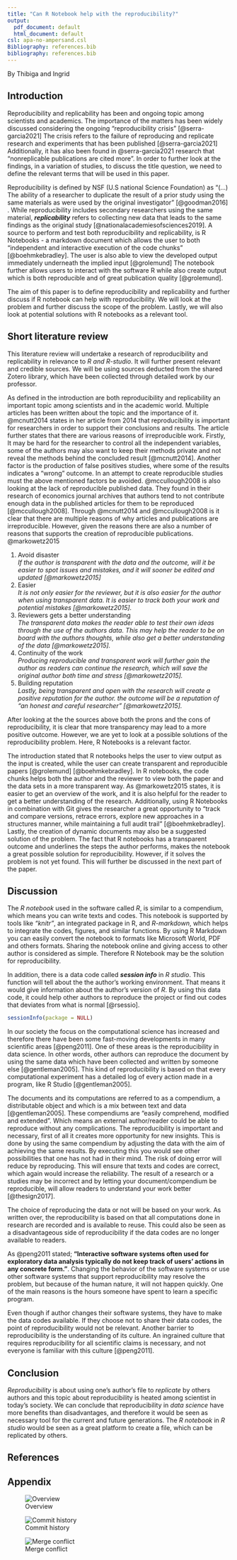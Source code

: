 ```yaml
---
title: "Can R Notebook help with the reproducibility?"
output:
  pdf_document: default
  html_document: default
csl: apa-no-ampersand.csl
Bibliography: references.bib
bibliography: references.bib
---
```


By Thibiga and Ingrid

## Introduction

Reproducibility and replicability has been and ongoing topic among scientists and academics. The importance of the matters has been widely discussed considering the ongoing "reproducibility crisis" [@serra-garcia2021] The crisis refers to the failure of reproducing and replicate research and experiments that has been published [@serra-garcia2021] Additionally, it has also been found in @serra-garcia2021 research that "nonreplicable publications are cited more". In order to further look at the findings, in a variation of studies, to discuss the title question, we need to define the relevant terms that will be used in this paper.

Reproducibility is defined by NSF (U.S national Science Foundation) as "(...) The ability of a researcher to duplicate the result of a prior study using the same materials as were used by the original investigator" [@goodman2016] . While reproducibility includes secondary researchers using the same material, ***replicability*** refers to collecting new data that leads to the same findings as the original study [@nationalacademiesofsciences2019]. A source to perform and test both reproducibility and replicability, is R Notebooks - a markdown document which allows the user to both "independent and interactive execution of the code chunks" [@boehmkebradley]. The user is also able to view the developed output immediately underneath the implied input [@grolemund] The notebook further allows users to interact with the software R while also create output which is both reproducible and of great publication quality [@grolemund].

The aim of this paper is to define reproducibility and replicability and further discuss if R notebook can help with reproducibility. We will look at the problem and further discuss the scope of the problem. Lastly, we will also look at potential solutions with R notebooks as a relevant tool.

## Short literature review

This literature review will undertake a research of reproducibility and replicability in relevance to *R and R-studio*. It will further present relevant and credible sources. We will be using sources deducted from the shared Zotero library, which have been collected through detailed work by our professor.

As defined in the introduction are both reproducibility and replicability an important topic among scientists and in the academic world. Multiple articles has been written about the topic and the importance of it. @mcnutt2014 states in her article from 2014 that reproducibility is important for researchers in order to support their conclusions and results. The article further states that there are various reasons of irreproducible work. Firstly, It may be hard for the researcher to control all the independent variables, some of the authors may also want to keep their methods private and not reveal the methods behind the concluded result [@mcnutt2014]. Another factor is the production of false positives studies, where some of the results indicates a "wrong" outcome. In an attempt to create reproducible studies must the above mentioned factors be avoided. @mccullough2008 is also looking at the lack of reproducible published data. They found in their research of economics journal archives that authors tend to not contribute enough data in the published articles for them to be reproduced [@mccullough2008]. Through @mcnutt2014 and @mccullough2008 is it clear that there are multiple reasons of why articles and publications are irreproducible. However, given the reasons there are also a number of reasons that supports the creation of reproducible publications. @markowetz2015

1.  Avoid disaster\
    *If the author is transparent with the data and the outcome, will it be easier to spot issues and mistakes, and it will sooner be edited and updated [@markowetz2015]*
2.  Easier\
    *It is not only easier for the reviewer, but it is also easier for the author when using transparent data. It is easier to track both your work and potential mistakes [@markowetz2015].*
3.  Reviewers gets a better understanding\
    *The transparent data makes the reader able to test their own ideas through the use of the authors data. This may help the reader to be on board with the authors thoughts, while also get a better understanding of the data [@markowetz2015].*
4.  Continuity of the work\
    *Producing reproducible and transparent work will further gain the author as readers can continue the research, which will save the original author both time and stress [@markowetz2015].*
5.  Building reputation\
    *Lastly, being transparent and open with the research will create a positive reputation for the author. the outcome will be a reputation of "an honest and careful researcher" [@markowetz2015].*

After looking at the the sources above both the prons and the cons of reproducibility, it is clear that more transparency may lead to a more positive outcome. However, we are yet to look at a possible solutions of the reproducibility problem. Here, R Notebooks is a relevant factor.

The introduction stated that R notebooks helps the user to view output as the input is created, while the user can create transparent and reproducible papers [@grolemund] [@boehmkebradley]. In R notebooks, the code chunks helps both the author and the reviewer to view both the paper and the data sets in a more transparent way. As @markowetz2015 states, it is easier to get an overview of the work, and it is also helpful for the reader to get a better understanding of the research. Additionally, using R Notebooks in combination with Git gives the researcher a great opportunity to "track and compare versions, retrace errors, explore new approaches in a structures manner, while maintaining a full audit trail" [@boehmkebradley]. Lastly, the creation of dynamic documents may also be a suggested solution of the problem. The fact that R notebooks has a transparent outcome and underlines the steps the author performs, makes the notebook a great possible solution for reproducibility. However, if it solves the problem is not yet found. This will further be discussed in the next part of the paper.

## Discussion

The *R notebook* used in the software called *R*, is similar to a compendium, which means you can write texts and codes. This notebook is supported by tools like *"knitr"*, an integrated package in R, and *R-markdown*, which helps to integrate the codes, figures, and similar functions. By using R Markdown you can easily convert the notebook to formats like Microsoft World, PDF and others formats. Sharing the notebook online and giving access to other author is considered as simple. Therefore R Notebook may be the solution for reproducibility.

In addition, there is a data code called ***session info*** in *R studio*. This function will tell about the the author's working environment. That means it would give information about the author's version of *R*. By using this data code, it could help other authors to reproduce the project or find out codes that deviates from what is normal [@rsessio].

```r
sessionInfo(package = NULL)
```


In our society the focus on the computational science has increased and
therefore there have been some fast-moving developments in many
scientific areas [@peng2011]. One of these areas is the reproducibility
in data science. In other words, other authors can reproduce the
document by using the same data which have been collected and written by
someone else [@gentleman2005]. This kind of reproducibility is based on
that every computational experiment has a detailed log of every action
made in a program, like R Studio [@gentleman2005].

The documents and its computations are referred to as a compendium, a
distributable object and which is a mix between text and data
[@gentleman2005]. These compendiums are "easily comprehend, modified and
extended". Which means an external author/reader could be able to
reproduce without any complications. The reproducibility is important
and necessary, first of all it creates more opportunity for new
insights. This is done by using the same compendium by adjusting the
data with the aim of achieving the same results. By executing this you
would see other possibilities that one has not had in their mind. The
risk of doing error will reduce by reproducing. This will ensure that
texts and codes are correct, which again would increase the reliability.
The result of a research or a studies may be incorrect and by letting
your document/compendium be reproducible, will allow readers to
understand your work better [@thesign2017].

The choice of reproducing the data or not will be based on your work. As
written over, the reproducibility is based on that all computations done
in research are recorded and is available to reuse. This could also be
seen as a disadvantageous side of reproducibility if the data codes are
no longer available to readers.

As @peng2011 stated; **"Interactive software systems often used for
exploratory data analysis typically do not keep track of users' actions
in any concrete form."**. Changing the behavior of the software systems
or use other software systems that support reproducibility may resolve
the problem, but because of the human nature, it will not happen
quickly. One of the main reasons is the hours someone have spent to
learn a specific program.

Even though if author changes their software systems, they have to make
the data codes available. If they choose not to share their data codes,
the point of reproducibility would not be relevant. Another barrier to
reproducibility is the understanding of its culture. An ingrained
culture that requires reproducibility for all scientific claims is
necessary, and not everyone is familiar with this culture [@peng2011].

## Conclusion

*Reproducibility* is about using one's author's file to *replicate* by
others authors and this topic about reproducibility is heated among
scientist in today's society. We can conclude that reproducibility in
*data science* have more benefits than disadvantages, and therefore it
would be seen as necessary tool for the current and future generations.
The *R notebook* in *R studio* would be seen as a great platform to
create a file, which can be replicated by others.


## **References**

::: {#refs}
:::

## Appendix

![Overview](Assignment1H21_insertimage_1.png)

![Commit history](Assignment1H21_insertimage_2.png)

![Merge conflict ](Assignment1H21_insertimage_3.png)
